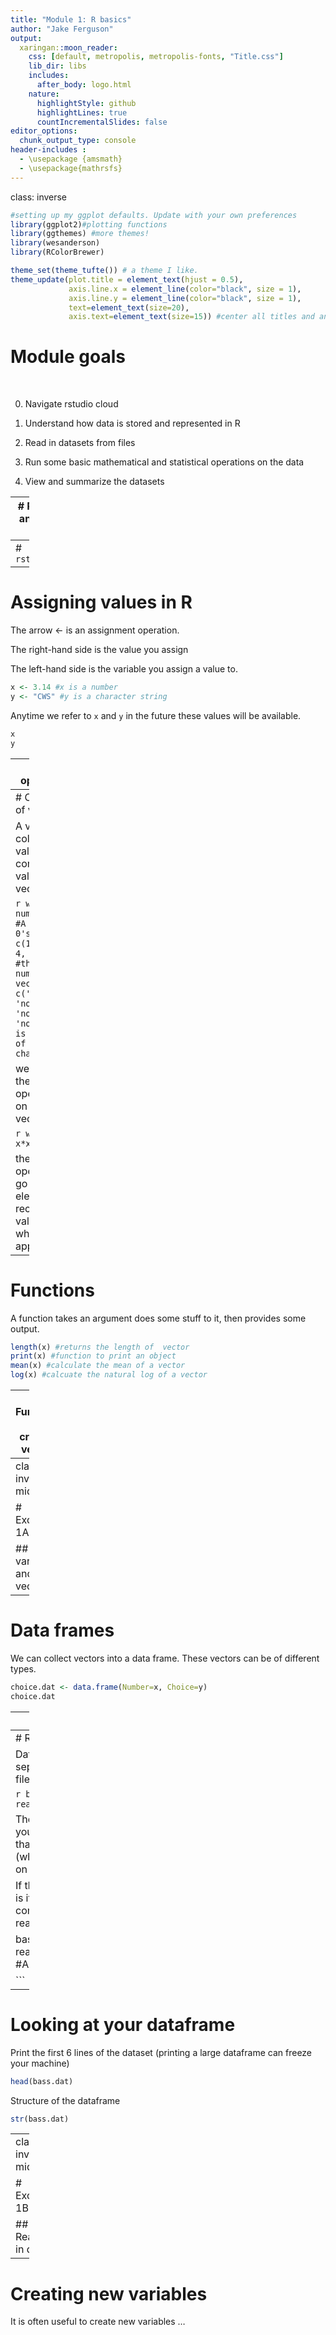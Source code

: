 ```yaml
---
title: "Module 1: R basics"
author: "Jake Ferguson"
output:
  xaringan::moon_reader:
    css: [default, metropolis, metropolis-fonts, "Title.css"]
    lib_dir: libs
    includes:
      after_body: logo.html
    nature:
      highlightStyle: github
      highlightLines: true
      countIncrementalSlides: false
editor_options: 
  chunk_output_type: console
header-includes :
  - \usepackage {amsmath}
  - \usepackage{mathrsfs}
---
```

class: inverse

```r
#setting up my ggplot defaults. Update with your own preferences
library(ggplot2)#plotting functions
library(ggthemes) #more themes!
library(wesanderson)
library(RColorBrewer)

theme_set(theme_tufte()) # a theme I like.
theme_update(plot.title = element_text(hjust = 0.5), 
             axis.line.x = element_line(color="black", size = 1),
             axis.line.y = element_line(color="black", size = 1),
             text=element_text(size=20),
             axis.text=element_text(size=15)) #center all titles and and axis lines
```

# Module goals

<br>

0. Navigate rstudio cloud

1. Understand how data is stored and represented in R

2. Read in datasets from files

3. Run some basic mathematical and statistical operations on the data 

4. View and summarize the datasets

---
# R, RStudio, and RStudio Cloud


- "R is a free software environment for statistical computing and graphics". This is the software that actually does the work.

  - download here: [https://cran.r-project.org/](https://cran.r-project.org/)
  
- "RStudio is an integrated development environment (IDE) for R, a programming language for statistical computing and graphics." This software is for interacting with R. 

  - download here: [https://rstudio.com/](https://rstudio.com/). You must install R first.

- "RStudio Cloud is a hosted version of RStudio in the cloud that makes it easy for professionals, hobbyists, trainers, teachers and students to do, share, teach and learn data science using R."

  - No download necessary: [https://rstudio.cloud/](https://rstudio.cloud/)

#### We will use RStudio Cloud exclusively in this course, but all work can reproduced in R and RStudio.

---
# `rstudio.cloud`

---
# Assigning values in R

The arrow <- is an assignment operation. 

The right-hand side is the value you assign

The left-hand side is the variable you assign a value to.


```r
x <- 3.14 #x is a number
y <- "CWS" #y is a character string
```

Anytime we refer to `x` and `y` in the future these values will be available.
```r
x
y
```


---
# Math operations

```r
x + 3

x*10

x/2

```

but not on characters
```r
y*2
```

Note that errors in R can be difficult to interpret. Cut and paste into **google** to decipher!
---
# Collections of values

A vector is a collection of values, `c()` combines values into a vector.

```r
w <- numeric(10) #A vector of 0's
x <- c(1, 2, 3, 4, 5, 6)  #this is a numeric vector
y <- c('yes', 'no', 'yes', 'no', 'yes', 'no') #this is a vector of characters 
```

we can do the math operations on numeric vectors

```r
w*1
x*3
x*x
```

these operations go elementwise, recycling values where appropriate.


---
# Functions

A function takes an argument does some stuff to it, then provides some output. 

```r
length(x) #returns the length of  vector
print(x) #function to print an object
mean(x) #calculate the mean of a vector
log(x) #calcuate the natural log of a vector
```

---
# Functions for creating vectors

R has some commands to create common vectors quickly that we will use.

```r
1:6 #create a sequence of integers with :
seq(from=1, to=6, by=0.5) #more complex sequences
rep(3.14, times=10) #repeat a value
```

---
class: inverse, middle

# Excercise 1A

## variables and vectors

---
# Data frames

We can collect vectors into a data frame. These vectors can be of different types.

```r
choice.dat <- data.frame(Number=x, Choice=y)
choice.dat
```

---
# Extracting and subsetting dataframes

We can access specific rows and columns of dataframes

```r
choice.dat[3:5,]

choice.dat[,2]

choice.dat[3:5,2]
```

or access columns by name with the `$` operator.

```r
choice.dat$Choice
```

---
# Reading in data from a file

Data files are often in the `csv` format (comma-seperated values). We'll learn later about excel files
```r
bass.dat <- read.csv(file="BassGrowthOto.csv")
```

```r
bass.dat <- read.csv(file="../Data/BassGrowthOto.csv")
```

The argument file is a string that points to the file you want to load. The above command assumed that the file was in the current working directory (where R loads up). This will always be the case on RStudio Cloud.

If the data file is in a different location, as it often is if you are working on RStudio on your computer, you tell R the filepath:
```r
bass.dat <- read.csv(file="C::\\Users\Jake\BassGrowthOto.csv") #A windows path

bass.dat <- read.csv(file="/Users/Jake/BassGrowthOto.csv") #A mac or linux path

```

---
# Looking at your dataframe

Print the first 6 lines of the dataset (printing a large dataframe can freeze your machine)
```r
head(bass.dat)
```

Structure of the dataframe
```r
str(bass.dat)
```

---
class: inverse, middle

# Excercise 1B

## Reading in data

---
# Creating new variables

It is often useful to create new variables ...
